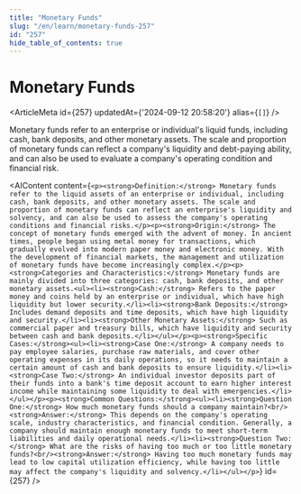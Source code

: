 ```yaml
---
title: "Monetary Funds"
slug: "/en/learn/monetary-funds-257"
id: "257"
hide_table_of_contents: true
---
```



# Monetary Funds

<ArticleMeta id={257} updatedAt={'2024-09-12 20:58:20'} alias={`[]`} />
<div className='border-solid border-b border-t-0 my-4 border-[var(--ifm-color-gray-300)]' />

Monetary funds refer to an enterprise or individual's liquid funds, including cash, bank deposits, and other monetary assets. The scale and proportion of monetary funds can reflect a company's liquidity and debt-paying ability, and can also be used to evaluate a company's operating condition and financial risk.

<AIContent content={`<p><strong>Definition:</strong> Monetary funds refer to the liquid assets of an enterprise or individual, including cash, bank deposits, and other monetary assets. The scale and proportion of monetary funds can reflect an enterprise's liquidity and solvency, and can also be used to assess the company's operating conditions and financial risks.</p><p><strong>Origin:</strong> The concept of monetary funds emerged with the advent of money. In ancient times, people began using metal money for transactions, which gradually evolved into modern paper money and electronic money. With the development of financial markets, the management and utilization of monetary funds have become increasingly complex.</p><p><strong>Categories and Characteristics:</strong> Monetary funds are mainly divided into three categories: cash, bank deposits, and other monetary assets.<ul><li><strong>Cash:</strong> Refers to the paper money and coins held by an enterprise or individual, which have high liquidity but lower security.</li><li><strong>Bank Deposits:</strong> Includes demand deposits and time deposits, which have high liquidity and security.</li><li><strong>Other Monetary Assets:</strong> Such as commercial paper and treasury bills, which have liquidity and security between cash and bank deposits.</li></ul></p><p><strong>Specific Cases:</strong><ul><li><strong>Case One:</strong> A company needs to pay employee salaries, purchase raw materials, and cover other operating expenses in its daily operations, so it needs to maintain a certain amount of cash and bank deposits to ensure liquidity.</li><li><strong>Case Two:</strong> An individual investor deposits part of their funds into a bank's time deposit account to earn higher interest income while maintaining some liquidity to deal with emergencies.</li></ul></p><p><strong>Common Questions:</strong><ul><li><strong>Question One:</strong> How much monetary funds should a company maintain?<br/><strong>Answer:</strong> This depends on the company's operating scale, industry characteristics, and financial condition. Generally, a company should maintain enough monetary funds to meet short-term liabilities and daily operational needs.</li><li><strong>Question Two:</strong> What are the risks of having too much or too little monetary funds?<br/><strong>Answer:</strong> Having too much monetary funds may lead to low capital utilization efficiency, while having too little may affect the company's liquidity and solvency.</li></ul></p>`} id={257} />
